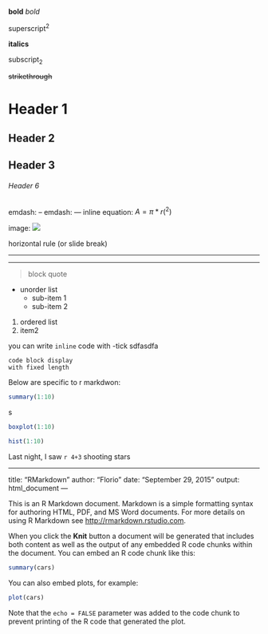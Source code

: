 
**bold** _bold_

superscript^2^

**italics**


subscript~2~

~~strikethrough~~

# Header 1

## Header 2

## Header 3

###### Header 6

emdash: --
emdash: ---
inline equation: $A = \pi*r(^2)$

image: ![](https://www.rstudio.com/wp-content/uploads/2014/03/blue-250.png)

horizontal rule (or slide break)

***

---

> block quote

* unorder list
  + sub-item 1
  + sub-item 2
  
1. ordered list
2. item2

you can write `inline` code with -tick
sdfasdfa
```
code block display
with fixed length
```

Below are specific to r markdwon:

```r
summary(1:10)
```
s
```r
boxplot(1:10)
```

```r
hist(1:10)

```
Last night, I saw `r 4+3` shooting stars















---

title: "RMarkdown"
author: "Florio"
date: "September 29, 2015"
output: html_document
---

This is an R Markdown document. Markdown is a simple formatting syntax for authoring HTML, PDF, and MS Word documents. For more details on using R Markdown see <http://rmarkdown.rstudio.com>.

When you click the **Knit** button a document will be generated that includes both content as well as the output of any embedded R code chunks within the document. You can embed an R code chunk like this:

```r
summary(cars)
```

You can also embed plots, for example:

```r
plot(cars)
```

Note that the `echo = FALSE` parameter was added to the code chunk to prevent printing of the R code that generated the plot.
